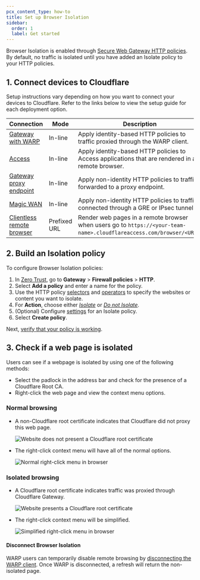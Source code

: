 ```yaml
---
pcx_content_type: how-to
title: Set up Browser Isolation
sidebar:
  order: 1
  label: Get started
---
```


Browser Isolation is enabled through [Secure Web Gateway HTTP policies](/cloudflare-one/policies/gateway/http-policies/). By default, no traffic is isolated until you have added an Isolate policy to your HTTP policies.

## 1. Connect devices to Cloudflare

Setup instructions vary depending on how you want to connect your devices to Cloudflare. Refer to the links below to view the setup guide for each deployment option.

| Connection                                                                                                  | Mode         | Description                                                                                                          |
| ----------------------------------------------------------------------------------------------------------- | ------------ | -------------------------------------------------------------------------------------------------------------------- |
| [Gateway with WARP](/cloudflare-one/policies/gateway/initial-setup/http/)                                   | In-line      | Apply identity-based HTTP policies to traffic proxied through the WARP client.                                       |
| [Access](/cloudflare-one/policies/access/isolate-application/)                                              | In-line      | Apply identity-based HTTP policies to Access applications that are rendered in a remote browser.                     |
| [Gateway proxy endpoint](/cloudflare-one/policies/browser-isolation/setup/non-identity/)                    | In-line      | Apply non-identity HTTP policies to traffic forwarded to a proxy endpoint.                                           |
| [Magic WAN](/cloudflare-one/policies/browser-isolation/setup/non-identity/)                                 | In-line      | Apply non-identity HTTP policies to traffic connected through a GRE or IPsec tunnel.                                 |
| [Clientless remote browser](/cloudflare-one/policies/browser-isolation/setup/clientless-browser-isolation/) | Prefixed URL | Render web pages in a remote browser when users go to `https://<your-team-name>.cloudflareaccess.com/browser/<URL>`. |

## 2. Build an Isolation policy

To configure Browser Isolation policies:

1. In [Zero Trust](https://one.dash.cloudflare.com), go to **Gateway** > **Firewall policies** > **HTTP**.
2. Select **Add a policy** and enter a name for the policy.
3. Use the HTTP policy [selectors](/cloudflare-one/policies/gateway/http-policies/#selectors) and [operators](/cloudflare-one/policies/gateway/http-policies/#comparison-operators) to specify the websites or content you want to isolate.
4. For **Action**, choose either [_Isolate_](/cloudflare-one/policies/browser-isolation/isolation-policies/#isolate) or [_Do not Isolate_](/cloudflare-one/policies/browser-isolation/isolation-policies/#do-not-isolate).
5. (Optional) Configure [settings](/cloudflare-one/policies/browser-isolation/isolation-policies/#policy-settings) for an Isolate policy.
6. Select **Create policy**.

Next, [verify that your policy is working](#3-check-if-a-web-page-is-isolated).

## 3. Check if a web page is isolated

Users can see if a webpage is isolated by using one of the following methods:

- Select the padlock in the address bar and check for the presence of a Cloudflare Root CA.
- Right-click the web page and view the context menu options.

### Normal browsing

- A non-Cloudflare root certificate indicates that Cloudflare did not proxy this web page.

  ![Website does not present a Cloudflare root certificate](~/assets/images/cloudflare-one/rbi/non-cloudflare-root-ca.png)

- The right-click context menu will have all of the normal options.

  ![Normal right-click menu in browser](~/assets/images/cloudflare-one/rbi/non-isolated-browser.png)

### Isolated browsing

- A Cloudflare root certificate indicates traffic was proxied through Cloudflare Gateway.

  ![Website presents a Cloudflare root certificate](~/assets/images/cloudflare-one/rbi/cloudflare-gateway-root-ca.png)

- The right-click context menu will be simplified.

  ![Simplified right-click menu in browser](~/assets/images/cloudflare-one/rbi/isolated-browser.png)

#### Disconnect Browser Isolation

WARP users can temporarily disable remote browsing by [disconnecting the WARP client](/cloudflare-one/connections/connect-devices/warp/configure-warp/warp-settings/#lock-warp-switch).
Once WARP is disconnected, a refresh will return the non-isolated page.
